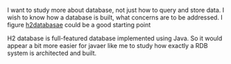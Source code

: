 
I want to study more about database, not just how to query and store data.
I wish to know how a database is built, what concerns are to be addressed.
I figure [h2databasae](https://h2database.com) could be a good starting point
<!--more-->

H2 database is full-featured database implemented using Java.
So it would appear a bit more easier for javaer like me to study how exactly
a RDB system is architected and built.